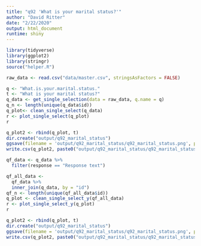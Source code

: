 ```yaml
---
title: "q92 'What is your marital status?'"
author: "David Ritter"
date: "2/22/2020"
output: html_document
runtime: shiny
---
```


```r
library(tidyverse)
library(ggplot2)
library(stringr)
source("helper.R")
```

```r
raw_data <- read.csv("data/master.csv", stringsAsFactors = FALSE)
```

```r
q <- "What.is.your.marital.status."
t <- "What is your marital status?"
q_data <- get_single_selection(data = raw_data, q.name = q)
q_n <- length(unique(q_data$id))
q_plot<- clean_single_select(q_data)
r <- plot_single_select(q_plot)
r
```

```r
q_plot2 <- rbind(q_plot, t)
dir.create("output/q92_marital_status")
ggsave(filename = 'output/q92_marital_status/q92_marital_status.png', plot = r, device = 'png')
write.csv(q_plot2, paste0("output/q92_marital_status/q92_marital_status_", q_n,".csv"), row.names=F)
```

```r
qf_data <- q_data %>%
  filter(response == "Response text")
```

```r
qf_all_data <- 
  qf_data %>%
  inner_join(q_data, by = "id")
qf_n <- length(unique(qf_all_data$id))
q_plot <- clean_single_select_y(qf_all_data)
r <- plot_single_select_y(q_plot)
r
```

```r
q_plot2 <- rbind(q_plot, t)
dir.create("output/q92_marital_status")
ggsave(filename = 'output/q92_marital_status/q92_marital_status.png', plot = r, device = 'png')
write.csv(q_plot2, paste0("output/q92_marital_status/q92_marital_status_", qf_n,".csv"), row.names=F)
```